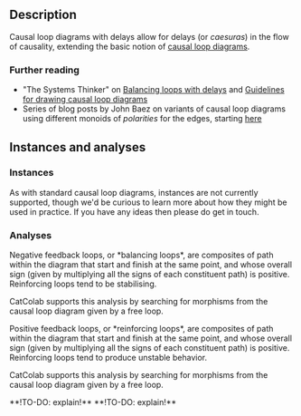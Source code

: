 
## Description

Causal loop diagrams with delays allow for delays (or *caesuras*) in the flow of causality, extending the basic notion of <A href="../causal-loop">causal loop diagrams</A>.


### Further reading

- "The Systems Thinker" on [Balancing loops with
  delays](https://thesystemsthinker.com/balancing-loops-with-delays/) and
  [Guidelines for drawing causal loop
  diagrams](https://thesystemsthinker.com/guidelines-for-drawing-causal-loop-diagrams/)
- Series of blog posts by John Baez on variants of causal loop diagrams using
  different monoids of *polarities* for the edges, starting
  [here](https://johncarlosbaez.wordpress.com/2024/11/02/polarities/)


## Instances and analyses

### Instances

<Question>
As with standard causal loop diagrams, instances are not currently supported, though we'd be curious to learn more about how they might be used in practice.
If you have any ideas then please do get in touch.
</Question>


### Analyses

<HelpAnalysisById theory={props.theory} analysisId="diagram"/>

<HelpAnalysisById theory={props.theory} analysisId="negative-loops">
Negative feedback loops, or *balancing loops*, are composites of path within the diagram that start and finish at the same point, and whose overall sign (given by multiplying all the signs of each constituent path) is positive.
Reinforcing loops tend to be stabilising.

CatColab supports this analysis by searching for morphisms from the causal loop diagram given by a free loop.
</HelpAnalysisById>

<HelpAnalysisById theory={props.theory} analysisId="positive-loops">
Positive feedback loops, or *reinforcing loops*, are composites of path within the diagram that start and finish at the same point, and whose overall sign (given by multiplying all the signs of each constituent path) is positive.
Reinforcing loops tend to produce unstable behavior.

CatColab supports this analysis by searching for morphisms from the causal loop diagram given by a free loop.
</HelpAnalysisById>

<HelpAnalysisById theory={props.theory} analysisId="delayed-negative-loops">
**!TO-DO: explain!**
</HelpAnalysisById>

<HelpAnalysisById theory={props.theory} analysisId="delayed-positive-loops">
**!TO-DO: explain!**
</HelpAnalysisById>
